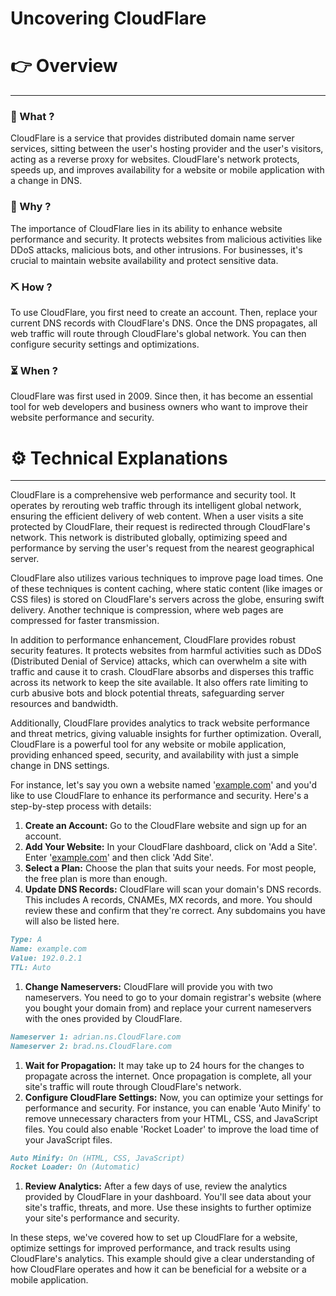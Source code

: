 # Uncovering CloudFlare


# 👉 Overview

---

### 👀 What ?

CloudFlare is a service that provides distributed domain name server services, sitting between the user's hosting provider and the user's visitors, acting as a reverse proxy for websites. CloudFlare's network protects, speeds up, and improves availability for a website or mobile application with a change in DNS.


### 🧐 Why ?

The importance of CloudFlare lies in its ability to enhance website performance and security. It protects websites from malicious activities like DDoS attacks, malicious bots, and other intrusions. For businesses, it's crucial to maintain website availability and protect sensitive data.


### ⛏️ How ?

To use CloudFlare, you first need to create an account. Then, replace your current DNS records with CloudFlare's DNS. Once the DNS propagates, all web traffic will route through CloudFlare's global network. You can then configure security settings and optimizations.


### ⏳ When ?

CloudFlare was first used in 2009. Since then, it has become an essential tool for web developers and business owners who want to improve their website performance and security.


# ⚙️ Technical Explanations

---

CloudFlare is a comprehensive web performance and security tool. It operates by rerouting web traffic through its intelligent global network, ensuring the efficient delivery of web content. When a user visits a site protected by CloudFlare, their request is redirected through CloudFlare's network. This network is distributed globally, optimizing speed and performance by serving the user's request from the nearest geographical server.

CloudFlare also utilizes various techniques to improve page load times. One of these techniques is content caching, where static content (like images or CSS files) is stored on CloudFlare's servers across the globe, ensuring swift delivery. Another technique is compression, where web pages are compressed for faster transmission.

In addition to performance enhancement, CloudFlare provides robust security features. It protects websites from harmful activities such as DDoS (Distributed Denial of Service) attacks, which can overwhelm a site with traffic and cause it to crash. CloudFlare absorbs and disperses this traffic across its network to keep the site available. It also offers rate limiting to curb abusive bots and block potential threats, safeguarding server resources and bandwidth.

Additionally, CloudFlare provides analytics to track website performance and threat metrics, giving valuable insights for further optimization. Overall, CloudFlare is a powerful tool for any website or mobile application, providing enhanced speed, security, and availability with just a simple change in DNS settings.

For instance, let's say you own a website named '[example.com](http://example.com/)' and you'd like to use CloudFlare to enhance its performance and security. Here's a step-by-step process with details:

1. **Create an Account:** Go to the CloudFlare website and sign up for an account.
2. **Add Your Website:** In your CloudFlare dashboard, click on 'Add a Site'. Enter '[example.com](http://example.com/)' and then click 'Add Site'.
3. **Select a Plan:** Choose the plan that suits your needs. For most people, the free plan is more than enough.
4. **Update DNS Records:** CloudFlare will scan your domain's DNS records. This includes A records, CNAMEs, MX records, and more. You should review these and confirm that they're correct. Any subdomains you have will also be listed here.

```markdown
Type: A
Name: example.com
Value: 192.0.2.1
TTL: Auto

```

1. **Change Nameservers:** CloudFlare will provide you with two nameservers. You need to go to your domain registrar's website (where you bought your domain from) and replace your current nameservers with the ones provided by CloudFlare.

```markdown
Nameserver 1: adrian.ns.CloudFlare.com
Nameserver 2: brad.ns.CloudFlare.com

```

1. **Wait for Propagation:** It may take up to 24 hours for the changes to propagate across the internet. Once propagation is complete, all your site's traffic will route through CloudFlare's network.
2. **Configure CloudFlare Settings:** Now, you can optimize your settings for performance and security. For instance, you can enable 'Auto Minify' to remove unnecessary characters from your HTML, CSS, and JavaScript files. You could also enable 'Rocket Loader' to improve the load time of your JavaScript files.

```markdown
Auto Minify: On (HTML, CSS, JavaScript)
Rocket Loader: On (Automatic)

```

1. **Review Analytics:** After a few days of use, review the analytics provided by CloudFlare in your dashboard. You'll see data about your site's traffic, threats, and more. Use these insights to further optimize your site's performance and security.

In these steps, we've covered how to set up CloudFlare for a website, optimize settings for improved performance, and track results using CloudFlare's analytics. This example should give a clear understanding of how CloudFlare operates and how it can be beneficial for a website or a mobile application.
